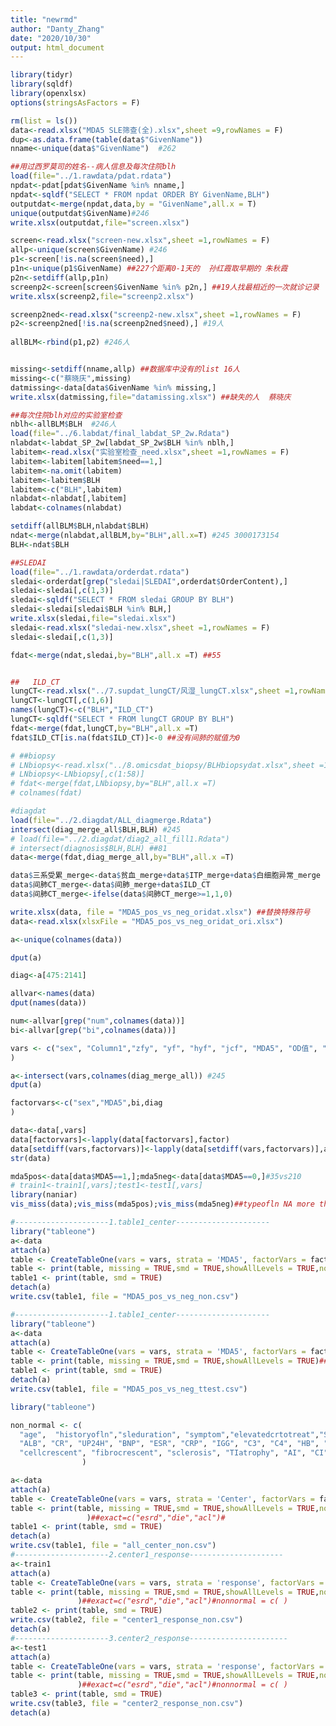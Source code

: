 ---
title: "newrmd"
author: "Danty_Zhang"
date: "2020/10/30"
output: html_document
---
```{r }
library(tidyr)
library(sqldf)
library(openxlsx)
options(stringsAsFactors = F)
```

```{r 读入kvj的病人姓名list}
rm(list = ls())
data<-read.xlsx("MDA5 SLE筛查(全).xlsx",sheet =9,rowNames = F)
dup<-as.data.frame(table(data$"GivenName"))
nname<-unique(data$"GivenName")  #262
```

```{r 读入初步筛选过的病人}
##用过西罗莫司的姓名--病人信息及每次住院blh
load(file="../1.rawdata/pdat.rdata")
npdat<-pdat[pdat$GivenName %in% nname,]
npdat<-sqldf("SELECT * FROM npdat ORDER BY GivenName,BLH")
outputdat<-merge(npdat,data,by = "GivenName",all.x = T)
unique(outputdat$GivenName)#246
write.xlsx(outputdat,file="screen.xlsx")

screen<-read.xlsx("screen-new.xlsx",sheet =1,rowNames = F)
allp<-unique(screen$GivenName) #246
p1<-screen[!is.na(screen$need),]
p1n<-unique(p1$GivenName) ##227个距离0-1天的  孙红霞取早期的 朱秋霞
p2n<-setdiff(allp,p1n)
screenp2<-screen[screen$GivenName %in% p2n,] ##19人找最相近的一次就诊记录
write.xlsx(screenp2,file="screenp2.xlsx")

screenp2ned<-read.xlsx("screenp2-new.xlsx",sheet =1,rowNames = F)
p2<-screenp2ned[!is.na(screenp2ned$need),] #19人
  
allBLM<-rbind(p1,p2) #246人


missing<-setdiff(nname,allp) ##数据库中没有的list 16人
missing<-c("蔡晓庆",missing)
datmissing<-data[data$GivenName %in% missing,]
write.xlsx(datmissing,file="datamissing.xlsx") ##缺失的人  蔡晓庆
```


```{r 读入初步筛选过的病人}
##每次住院blh对应的实验室检查
nblh<-allBLM$BLH  #246人
load(file="../6.labdat/final_labdat_SP_2w.Rdata")
nlabdat<-labdat_SP_2w[labdat_SP_2w$BLH %in% nblh,]
labitem<-read.xlsx("实验室检查_need.xlsx",sheet =1,rowNames = F)
labitem<-labitem[labitem$need==1,]
labitem<-na.omit(labitem)
labitem<-labitem$BLH
labitem<-c("BLH",labitem)
nlabdat<-nlabdat[,labitem]
labdat<-colnames(nlabdat)

setdiff(allBLM$BLH,nlabdat$BLH)
ndat<-merge(nlabdat,allBLM,by="BLH",all.x=T) #245 3000173154
BLH<-ndat$BLH

##SLEDAI
load(file="../1.rawdata/orderdat.rdata")
sledai<-orderdat[grep("sledai|SLEDAI",orderdat$OrderContent),]
sledai<-sledai[,c(1,3)]
sledai<-sqldf("SELECT * FROM sledai GROUP BY BLH") 
sledai<-sledai[sledai$BLH %in% BLH,]
write.xlsx(sledai,file="sledai.xlsx")
sledai<-read.xlsx("sledai-new.xlsx",sheet =1,rowNames = F)
sledai<-sledai[,c(1,3)]

fdat<-merge(ndat,sledai,by="BLH",all.x =T) ##55


##   ILD_CT 
lungCT<-read.xlsx("../7.supdat_lungCT/风湿_lungCT.xlsx",sheet =1,rowNames = F)
lungCT<-lungCT[,c(1,6)]
names(lungCT)<-c("BLH","ILD_CT")
lungCT<-sqldf("SELECT * FROM lungCT GROUP BY BLH") 
fdat<-merge(fdat,lungCT,by="BLH",all.x =T)
fdat$ILD_CT[is.na(fdat$ILD_CT)]<-0 ##没有间肺的赋值为0

# ##biopsy
# LNbiopsy<-read.xlsx("../8.omicsdat_biopsy/BLHbiopsydat.xlsx",sheet =1,rowNames = F)
# LNbiopsy<-LNbiopsy[,c(1:58)]
# fdat<-merge(fdat,LNbiopsy,by="BLH",all.x =T)
# colnames(fdat)

#diagdat
load(file="../2.diagdat/ALL_diagmerge.Rdata")
intersect(diag_merge_all$BLH,BLH) #245
# load(file="../2.diagdat/diag2_all_fill1.Rdata")
# intersect(diagnosis$BLH,BLH) ##81
data<-merge(fdat,diag_merge_all,by="BLH",all.x =T)

data$三系受累_merge<-data$贫血_merge+data$ITP_merge+data$白细胞异常_merge
data$间肺CT_merge<-data$间肺_merge+data$ILD_CT
data$间肺CT_merge<-ifelse(data$间肺CT_merge>=1,1,0)

write.xlsx(data, file = "MDA5_pos_vs_neg_oridat.xlsx") ##替换特殊符号
data<-read.xlsx(xlsxFile = "MDA5_pos_vs_neg_oridat_ori.xlsx")

a<-unique(colnames(data))

dput(a)

diag<-a[475:2141]


```


```{r}
allvar<-names(data)
dput(names(data))

num<-allvar[grep("num",colnames(data))]
bi<-allvar[grep("bi",colnames(data))]

vars <- c("sex", "Column1","zfy", "yf", "hyf", "jcf", "MDA5", "OD值", "检测值", "SLEDAI", num,bi,diag
)

a<-intersect(vars,colnames(diag_merge_all)) #245
dput(a)

factorvars<-c("sex","MDA5",bi,diag
)

data<-data[,vars]
data[factorvars]<-lapply(data[factorvars],factor)
data[setdiff(vars,factorvars)]<-lapply(data[setdiff(vars,factorvars)],as.numeric)
str(data)

mda5pos<-data[data$MDA5==1,];mda5neg<-data[data$MDA5==0,]#35vs210
# train1<-train1[,vars];test1<-test1[,vars]
library(naniar)
vis_miss(data);vis_miss(mda5pos);vis_miss(mda5neg)##typeofln NA more than histo
```

```{r}
#---------------------1.table1_center---------------------
library("tableone")
a<-data
attach(a)
table <- CreateTableOne(vars = vars, strata = 'MDA5', factorVars = factorvars,data = a)
table <- print(table, missing = TRUE,smd = TRUE,showAllLevels = TRUE,nonnormal =num)##exact=c("esrd","die","acl")#nonnormal = c( )
table1 <- print(table, smd = TRUE)
detach(a)
write.csv(table1, file = "MDA5_pos_vs_neg_non.csv")
```


```{r}
#---------------------1.table1_center---------------------
library("tableone")
a<-data
attach(a)
table <- CreateTableOne(vars = vars, strata = 'MDA5', factorVars = factorvars,data = a)
table <- print(table, missing = TRUE,smd = TRUE,showAllLevels = TRUE)##exact=c("esrd","die","acl")#nonnormal = c( )
table1 <- print(table, smd = TRUE)
detach(a)
write.csv(table1, file = "MDA5_pos_vs_neg_ttest.csv")
```


```{r non-normal}
library("tableone")

non_normal <- c(
  "age",  "historyofln","sleduration", "symptom","elevatedcrtotreat","SLEDAI","Pred","recovertime",#numeric#epi_clinic
  "ALB", "CR", "UP24H", "BNP", "ESR", "CRP", "IGG", "C3", "C4", "HB", "PLT","DD","RBC",#numeric#lab
  "cellcrescent", "fibrocrescent", "sclerosis", "TIatrophy", "AI", "CI" #numeric#histo
                )

a<-data
attach(a)
table <- CreateTableOne(vars = vars, strata = 'Center', factorVars = factorvars,data = a)
table <- print(table, missing = TRUE,smd = TRUE,showAllLevels = TRUE,nonnormal =non_normal
                 )##exact=c("esrd","die","acl")#
table1 <- print(table, smd = TRUE)
detach(a)
write.csv(table1, file = "all_center_non.csv")
#---------------------2.center1_response---------------------
a<-train1
attach(a)
table <- CreateTableOne(vars = vars, strata = 'response', factorVars = factorvars,data = a)
table <- print(table, missing = TRUE,smd = TRUE,showAllLevels = TRUE,nonnormal =non_normal
               )##exact=c("esrd","die","acl")#nonnormal = c( )
table2 <- print(table, smd = TRUE)
write.csv(table2, file = "center1_response_non.csv")
detach(a)
#---------------------3.center2_response----------------------
a<-test1
attach(a)
table <- CreateTableOne(vars = vars, strata = 'response', factorVars = factorvars,data = a)
table <- print(table, missing = TRUE,smd = TRUE,showAllLevels = TRUE,nonnormal =non_normal
               )##exact=c("esrd","die","acl")#nonnormal = c( )
table3 <- print(table, smd = TRUE)
write.csv(table3, file = "center2_response_non.csv")
detach(a)
```

